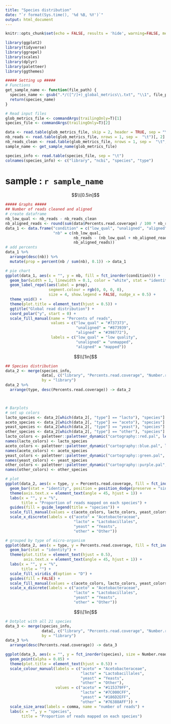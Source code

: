 ```yaml
---
title: "Species distribution"
date: "`r format(Sys.time(), '%d %B, %Y')`"
output: html_document
---
```


```r
knitr::opts_chunk$set(echo = FALSE, results = 'hide', warning=FALSE, message=FALSE, out.width = "100%")
```


```r
library(ggplot2)
library(tidyverse)
library(ggrepel)
library(scales)
library(dplyr)
library(paletteer)
library(ggthemes)

##### Setting up #####
# Functions
get_sample_name <- function(file_path) {
  species_name <- gsub(".*/([^/]+)_global_metrics\\.txt", "\\1", file_path)
  return(species_name)
}

# Read input files
glob_metrics_file <- commandArgs(trailingOnly=T)[1]
species_file <- commandArgs(trailingOnly=T)[2]

data <- read.table(glob_metrics_file, skip = 2, header = TRUE, sep = "\t")
nb_reads <- read.table(glob_metrics_file, nrows = 1, sep =  "\t")[, 2]
nb_reads_clean <- read.table(glob_metrics_file, nrows = 1, sep =  "\t", skip = 1)[, 2]
sample_name <- get_sample_name(glob_metrics_file)

species_info <- read.table(species_file, sep = "\t")
colnames(species_info) <- c("library", "ncbi", "species", "type")
```
# **sample : `r sample_name`**

$$\\[0.5in]$$

```r
##### Graphs #####
## Number of reads cleaned and aligned
# create dataframe
nb_low_qual <- nb_reads - nb_reads_clean
nb_aligned_reads <- round(sum(data$Percents.read.coverage) / 100 * nb_reads_clean)
data_1 <- data.frame("condition" = c("low_qual", "unaligned", "aligned"),
                     "nb" = c(nb_low_qual,
                              nb_reads - (nb_low_qual + nb_aligned_reads),
                              nb_aligned_reads))
# add percents
data_1 %>%
  arrange(desc(nb)) %>%
  mutate(prop = percent(nb / sum(nb), 0.1)) -> data_1 

# pie chart
ggplot(data_1, aes(x = "", y = nb, fill = fct_inorder(condition))) +
  geom_bar(width = 1, linewidth = 0.1, color = "white", stat = "identity") +
  geom_label_repel(aes(label = prop), 
                   segment.colour = rgb(0, 0, 0, 0),
                   size = 4, show.legend = FALSE, nudge_x = 0.5) +
  theme_void() +
  theme(plot.title = element_text(hjust = 0.5)) + 
  ggtitle("Global read distribution") +
  coord_polar("y", start = 0) +
  scale_fill_manual(name = "Percents of reads",
                    values = c("low_qual" = "#737373", 
                               "unaligned" = "#873939", 
                               "aligned" = "#398772"),
                    labels = c("low_qual" = "low quality", 
                               "unaligned" = "unmapped", 
                               "aligned" = "mapped"))
```

$$\\[1in]$$

```r
## Species distribution
data_2 <- merge(species_info, 
                data[, c("library", "Percents.read.coverage", "Number.reads")], 
                by = "library")
data_2 %>%
  arrange(type, desc(Percents.read.coverage)) -> data_2



# Barplots
# set up colors
lacto_species <- data_2[which(data_2[, "type"] == "lacto"), "species"]
aceto_species <- data_2[which(data_2[, "type"] == "aceto"), "species"]
yeast_species <- data_2[which(data_2[, "type"] == "yeast"), "species"]
other_species <- data_2[which(data_2[, "type"] == "other"), "species"]
lacto_colors <- paletteer::paletteer_dynamic("cartography::red.pal", length(lacto_species), -1)
names(lacto_colors) <- lacto_species
aceto_colors <- paletteer::paletteer_dynamic("cartography::blue.pal", length(aceto_species), -1)
names(aceto_colors) <- aceto_species
yeast_colors <- paletteer::paletteer_dynamic("cartography::green.pal", length(yeast_species), -1)
names(yeast_colors) <- yeast_species
other_colors <- paletteer::paletteer_dynamic("cartography::purple.pal", length(other_species), -1)
names(other_colors) <- other_species

# plot
ggplot(data_2, aes(x = type, y = Percents.read.coverage, fill = fct_inorder(species))) +
  geom_bar(stat = "identity", position = position_dodge(preserve = "single")) +
  theme(axis.text.x = element_text(angle = 45, hjust = 1)) +
  labs(x = "", y = "%", 
       title = "Proportion of reads mapped on each species") +
  guides(fill = guide_legend(title = "species")) +
  scale_fill_manual(values = c(aceto_colors, lacto_colors, yeast_colors, other_colors)) +
  scale_x_discrete(labels = c("aceto" = "Acetobacteraceae", 
                              "lacto" = "Lactobacillales", 
                              "yeast" = "Yeasts",
                              "other" = "Other"))
```


```r
# grouped by type of micro-organism
ggplot(data_2, aes(x = type, y = Percents.read.coverage, fill = fct_inorder(species))) +
  geom_bar(stat = "identity") +
  theme(plot.title = element_text(hjust = 0.5),
        axis.text.x = element_text(angle = 45, hjust = 1)) +
  labs(x = "", y = "%", 
       title = "") +
  scale_fill_viridis_d(option = "D") +
  guides(fill = FALSE) +
  scale_fill_manual(values = c(aceto_colors, lacto_colors, yeast_colors, other_colors)) +
  scale_x_discrete(labels = c("aceto" = "Acetobacteraceae", 
                              "lacto" = "Lactobacillales", 
                              "yeast" = "Yeasts",
                              "other" = "Other"))
```

$$\\[1in]$$

```r
# Dotplot with all 21 species
data_3 <- merge(species_info, 
                data[, c("library", "Percents.read.coverage", "Number.reads")], 
                by = "library")
data_3 %>%
  arrange(desc(Percents.read.coverage)) -> data_3

ggplot(data_3, aes(x = "", y = fct_inorder(species), size = Number.reads, color = type)) +
  geom_point(alpha = 0.85) +
  theme(plot.title = element_text(hjust = 0.5)) +
  scale_colour_manual(labels = c("aceto" = "Acetobacteraceae",
                                 "lacto" = "Lactobacillales",
                                 "yeast" = "Yeasts",
                                 "other" = "Other"),
                      values = c("aceto" = "#115379FF",
                                 "lacto" = "#7C000CFF",
                                 "yeast" = "#186D2EFF",
                                 "other" = "#76388AFF")) +
  scale_size_area(labels = comma, name = "number of reads") +
  labs(x = "", y = "species", 
       title = "Proportion of reads mapped on each species")
```

